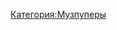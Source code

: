 




{{Инфобокс_для_пуперов|title2 = Mr_Darky|сферы_творчества = музпупы, чиптуки|год_начала = январь 2017 года|имя_фамилия = Иван|дата_рождения = 1 мая 2002 года|ссылки = https://vk.com/id389318435
https://www.youtube.com/channel/UC9AAYUQ9ATFB1IzYgrN6YmQ}}
[[Категория:Музпуперы]]